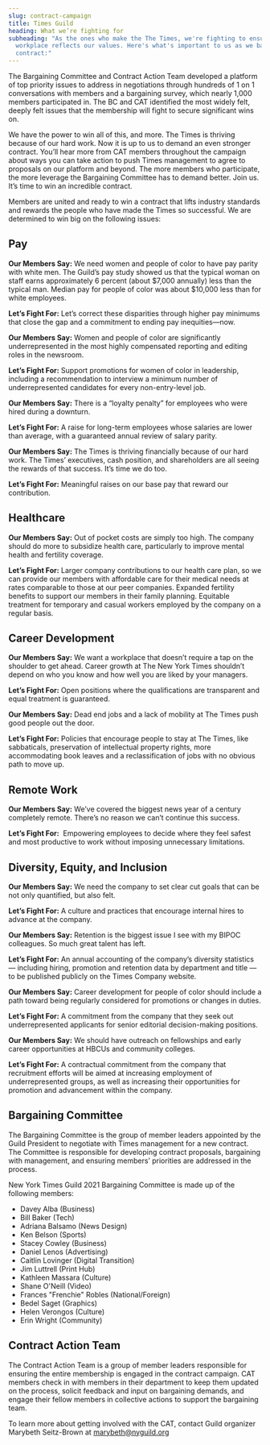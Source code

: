 ```yaml
---
slug: contract-campaign
title: Times Guild
heading: What we’re fighting for
subheading: "As the ones who make the The Times, we're fighting to ensure our
  workplace reflects our values. Here's what's important to us as we bargain our
  contract:"
---
```

The Bargaining Committee and Contract Action Team developed a platform of top priority issues to address in negotiations through hundreds of 1 on 1 conversations with members and a bargaining survey, which nearly 1,000 members participated in. The BC and CAT identified the most widely felt, deeply felt issues that the membership will fight to secure significant wins on. 

We have the power to win all of this, and more. The Times is thriving because of our hard work. Now it is up to us to demand an even stronger contract. You’ll hear more from CAT members throughout the campaign about ways you can take action to push Times management to agree to proposals on our platform and beyond. The more members who participate, the more leverage the Bargaining Committee has to demand better. Join us. It’s time to win an incredible contract.

Members are united and ready to win a contract that lifts industry standards and rewards the people who have made the Times so successful. We are determined to win big on the following issues:

## Pay

**Our Members Say:** We need women and people of color to have pay parity with white men. The Guild’s pay study showed us that the typical woman on staff earns approximately 6 percent (about $7,000 annually) less than the typical man. Median pay for people of color was about $10,000 less than for white employees.

**Let’s Fight For:** Let’s correct these disparities through higher pay minimums that close the gap and a commitment to ending pay inequities—now.

**Our Members Say:** Women and people of color are significantly underrepresented in the most highly compensated reporting and editing roles in the newsroom.

**Let’s Fight For:** Support promotions for women of color in leadership, including a recommendation to interview a minimum number of underrepresented candidates for every non-entry-level job. 

**Our Members Say:** There is a “loyalty penalty” for employees who were hired during a downturn.

**Let’s Fight For:** A raise for long-term employees whose salaries are lower than average, with a guaranteed annual review of salary parity.

**Our Members Say:** The Times is thriving financially because of our hard work. The Times’ executives, cash position, and shareholders are all seeing the rewards of that success. It’s time we do too.

**Let’s Fight For:** Meaningful raises on our base pay that reward our contribution.

## Healthcare

**Our Members Say:** Out of pocket costs are simply too high. The company should do more to subsidize health care, particularly to improve mental health and fertility coverage. 

**Let’s Fight For:** Larger company contributions to our health care plan, so we can provide our members with affordable care for their medical needs at rates comparable to those at our peer companies. Expanded fertility benefits to support our members in their family planning. Equitable treatment for temporary and casual workers employed by the company on a regular basis.

## Career Development

**Our Members Say:** We want a workplace that doesn’t require a tap on the shoulder to get ahead. Career growth at The New York Times shouldn’t depend on who you know and how well you are liked by your managers. 

**Let’s Fight For:** Open positions where the qualifications are transparent and equal treatment is guaranteed.

**Our Members Say:** Dead end jobs and a lack of mobility at The Times push good people out the door.

**Let’s Fight For:** Policies that encourage people to stay at The Times, like sabbaticals, preservation of intellectual property rights, more accommodating book leaves and a reclassification of jobs with no obvious path to move up.

## Remote Work

**Our Members Say:** We’ve covered the biggest news year of a century completely remote. There’s no reason we can’t continue this success.

**Let’s Fight For:**  Empowering employees to decide where they feel safest and most productive to work without imposing unnecessary limitations.

## Diversity, Equity, and Inclusion

**Our Members Say:** We need the company to set clear cut goals that can be not only quantified, but also felt. 

**Let’s Fight For:** A culture and practices that encourage internal hires to advance at the company.

**Our Members Say:** Retention is the biggest issue I see with my BIPOC colleagues. So much great talent has left. 

**Let’s Fight For:** An annual accounting of the company’s diversity statistics — including hiring, promotion and retention data by department and title — to be published publicly on the Times Company website.

**Our Members Say:** Career development for people of color should include a path toward being regularly considered for promotions or changes in duties.

**Let’s Fight For:** A commitment from the company that they seek out underrepresented applicants for senior editorial decision-making positions.

**Our Members Say:** We should have outreach on fellowships and early career opportunities at HBCUs and community colleges.

**Let’s Fight For:** A contractual commitment from the company that recruitment efforts will be aimed at increasing employment of underrepresented groups, as well as increasing their opportunities for promotion and advancement within the company.

## Bargaining Committee

The Bargaining Committee is the group of member leaders appointed by the Guild President to negotiate with Times management for a new contract. The Committee is responsible for developing contract proposals, bargaining with management, and ensuring members’ priorities are addressed in the process. 

New York Times Guild 2021 Bargaining Committee is made up of the following members:

* Davey Alba (Business)
* Bill Baker (Tech)
* Adriana Balsamo (News Design)
* Ken Belson (Sports)
* Stacey Cowley (Business)
* Daniel Lenos (Advertising)
* Caitlin Lovinger (Digital Transition)
* Jim Luttrell (Print Hub)
* Kathleen Massara (Culture)
* Shane O'Neill (Video)
* Frances "Frenchie" Robles (National/Foreign)
* Bedel Saget (Graphics)
* Helen Verongos (Culture)
* Erin Wright (Community)

## Contract Action Team

The Contract Action Team is a group of member leaders responsible for ensuring the entire membership is engaged in the contract campaign. CAT members check in with members in their department to keep them updated on the process, solicit feedback and input on bargaining demands, and engage their fellow members in collective actions to support the bargaining team. 

To learn more about getting involved with the CAT, contact Guild organizer Marybeth Seitz-Brown at [marybeth@nyguild.org](mailto:marybeth@nyguild.org)